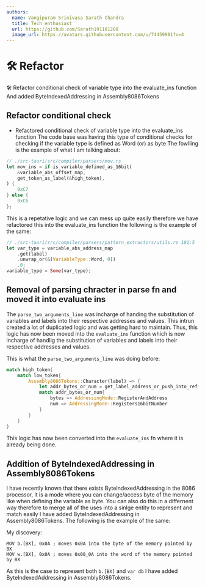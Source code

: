 ```yaml
---
authors:
  name: Vangipuram Srinivasa Sarath Chandra
  title: Tech enthusiast
  url: https://github.com/Sarath191181208
  image_url: https://avatars.githubusercontent.com/u/74459981?v=4
---
```


# 🛠️ Refactor 
🛠️ Refactor conditional check of variable type into the evaluate_ins function And added ByteIndexedAddressing in Assembly8086Tokens

## Refactor conditional check

- Refactored conditional check of variable type into the evaluate_ins function
  The code base was having this type of conditional checks for checking if the variable type is defined as Word (or) as byte
  The fowlling is the example of what I am talking about:

```rust
// ./src-tauri/src/compiler/parsers/mov.rs
let mov_ins = if is_variable_defined_as_16bit(
    &variable_abs_offset_map,
    get_token_as_label(&high_token),
) {
    0xC7
} else {
    0xC6
};
```

This is a repetative logic and we can mess up quite easily therefore we have refactored this into the evaluate_ins function the following is the example of the same:

```rust
// ./src-tauri/src/compiler/parsers/pattern_extractors/utils.rs 181:5
let var_type = variable_abs_address_map
    .get(label)
    .unwrap_or(&(VariableType::Word, 0))
    .0;
variable_type = Some(var_type);
```

## Removal of parsing chracter in parse fn and moved it into evaluate ins

The `parse_two_arguments_line` was incharge of handing the substitution of variables and labels into their respective addresses and values. This intrun created a lot of duplicated logic and was getting hard to maintain. Thus, this logic has now been moved into the `evaluate_ins` function which is now incharge of handlig the substitution of variables and labels into their respective addresses and values.

This is what the `parse_two_arguments_line` was doing before: 
```rust 
match high_token{
    match low_token{ 
        Assembly8086Tokens::Character(label) => {
            let addr_bytes_or_num = get_label_address_or_push_into_ref();
            match addr_bytes_or_num{
                bytes => AddressingMode::RegisterAndAddress
                num => AddressingMode::Registers16bitNumber
            }
        }
    }
}

```

This logic has now been converted into the `evaluate_ins` fn where it is already being done.

## Addition of ByteIndexedAddressing in Assembly8086Tokens

I have recently known that there exists ByteIndexedAddressing in the 8086 processor, it is a mode where you can change/access byte of the memory like when defining the variable as byte. You can also do this in a differnent way therefore to merge all of the uses into a sinlge entity to represent and match easily I have added ByteIndexedAddressing in Assembly8086Tokens. The following is the example of the same:

My discovery: 
```asm6502
MOV b.[BX], 0x0A ; moves 0x0A into the byte of the memory pointed by BX
MOV w.[BX], 0x0A ; moves 0x00_0A into the word of the memory pointed by BX
```

As this is the case to represent both `b.[BX]` and `var db` I have added ByteIndexedAddressing in Assembly8086Tokens.
